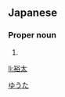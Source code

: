 ==Japanese==
{{ja-kanjitab|裕|太}}

===Proper noun===
{{ja-pos|proper|ゆうた}}

# {{given name|male|lang=ja}}

[[Category:Japanese male given names|ゆうた]]

[[li:裕太]]